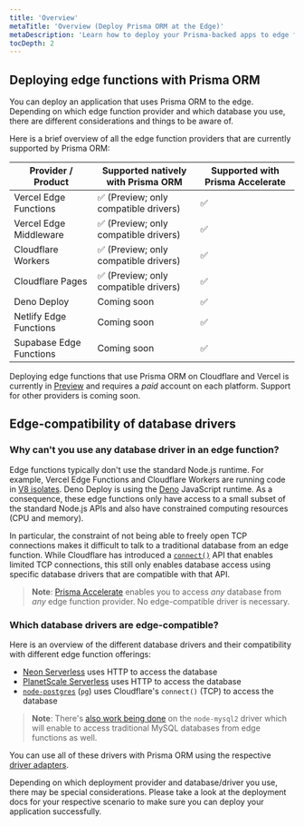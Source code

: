 ```yaml
---
title: 'Overview'
metaTitle: 'Overview (Deploy Prisma ORM at the Edge)'
metaDescription: 'Learn how to deploy your Prisma-backed apps to edge functions like Cloudflare Workers or Vercel Edge Functions'
tocDepth: 2
---
```


## Deploying edge functions with Prisma ORM

You can deploy an application that uses Prisma ORM to the edge. Depending on which edge function provider and which database you use, there are different considerations and things to be aware of.

Here is a brief overview of all the edge function providers that are currently supported by Prisma ORM:

<!-- | Provider / Product      | Supported natively with Prisma ORM                                                                                                                  | Supported with Prisma Accelerate    |
| ----------------------- | --------------------------------------------------------------------------------------------------------------------------------------------------- | ----------------------------------- |
| Vercel Edge Functions   | <ul><li>Preview</li><li>requires a _paid_ account</li><li>Only works with compatible DB drivers (Neon Serverless, PlanetScale Serverless, `pg`)</li></ul> | <ul><li>Generally Available</li><li>can be used with a _free_ account</li><li>Works with any DB/driver</li></ul> |
| Vercel Edge Middleware  | <ul><li>Preview</li><li>requires a _paid_ account</li><li>Only works with compatible DB drivers (Neon Serverless, PlanetScale Serverless, `pg`)</li></ul> | <ul><li>Generally Available</li><li>can be used with a _free_ account</li><li>Works with any DB/driver</li></ul> |
| Cloudflare Workers      | <ul><li>Preview</li><li>requires a _paid_ account</li><li>Only works with compatible DB drivers (Neon Serverless, PlanetScale Serverless, `pg`)</li></ul> | <ul><li>Generally Available</li><li>can be used with a _free_ account</li><li>Works with any DB/driver</li></ul> |
| Cloudflare Pages        | <ul><li>Preview</li><li>requires a _paid_ account</li><li>Only works with compatible DB drivers (Neon Serverless, PlanetScale Serverless, `pg`)</li></ul> | <ul><li>Generally Available</li><li>can be used with a _free_ account</li><li>Works with any DB/driver</li></ul> |
| Deno Deploy             | Coming soon.                                                                                                                                        | <ul><li>Generally Available</li><li>can be used with a _free_ account</li><li>Works with any DB/driver</li></ul> |
| Netlify Edge Functions  | Coming soon.                                                                                                                                        | <ul><li>Generally Available</li><li>can be used with a _free_ account</li><li>Works with any DB/driver</li></ul> |
| Supabase Edge Functions | Coming soon.                                                                                                                                        | <ul><li>Generally Available</li><li>can be used with a _free_ account</li><li>Works with any DB/driver</li></ul> | -->

| Provider / Product      | Supported natively with Prisma ORM    | Supported with Prisma Accelerate |
| ----------------------- | ------------------------------------- | -------------------------------- |
| Vercel Edge Functions   | ✅ (Preview; only compatible drivers) | ✅                               |
| Vercel Edge Middleware  | ✅ (Preview; only compatible drivers) | ✅                               |
| Cloudflare Workers      | ✅ (Preview; only compatible drivers) | ✅                               |
| Cloudflare Pages        | ✅ (Preview; only compatible drivers) | ✅                               |
| Deno Deploy             | Coming soon                           | ✅                               |
| Netlify Edge Functions  | Coming soon                           | ✅                               |
| Supabase Edge Functions | Coming soon                           | ✅                               |

Deploying edge functions that use Prisma ORM on Cloudflare and Vercel is currently in [Preview](/orm/more/releases#preview) and requires a _paid_ account on each platform. Support for other providers is coming soon.

## Edge-compatibility of database drivers

### Why can't you use any database driver in an edge function?

Edge functions typically don't use the standard Node.js runtime. For example, Vercel Edge Functions and Cloudflare Workers are running code in [V8 isolates](https://v8docs.nodesource.com/node-0.8/d5/dda/classv8_1_1_isolate.html). Deno Deploy is using the [Deno](https://deno.com/) JavaScript runtime. As a consequence, these edge functions only have access to a small subset of the standard Node.js APIs and also have constrained computing resources (CPU and memory).

In particular, the constraint of not being able to freely open TCP connections makes it difficult to talk to a traditional database from an edge function. While Cloudflare has introduced a [`connect()`](https://developers.cloudflare.com/workers/runtime-apis/tcp-sockets/) API that enables limited TCP connections, this still only enables database access using specific database drivers that are compatible with that API.

> **Note**: [Prisma Accelerate](/acccelerate) enables you to access _any_ database from _any_ edge function provider. No edge-compatible driver is necessary.

### Which database drivers are edge-compatible?

Here is an overview of the different database drivers and their compatibility with different edge function offerings:

<!-- | Provider / Product      | Driver                                |
| ----------------------- | ------------------------------------- |
| Vercel Edge Functions   | ✅ (Preview; only compatible drivers) |
| Vercel Edge Middleware  | ✅ (Preview; only compatible drivers) |
| Cloudflare Workers      | ✅ (Preview; only compatible drivers) |
| Cloudflare Pages        | ✅ (Preview; only compatible drivers) |
| Deno Deploy             | Coming soon                           |
| Netlify Edge Functions  | Coming soon                           |
| Supabase Edge Functions | Coming soon                           | -->

- [Neon Serverless](https://neon.tech/docs/serverless/serverless-driver) uses HTTP to access the database
- [PlanetScale Serverless](https://planetscale.com/docs/tutorials/planetscale-serverless-driver) uses HTTP to access the database
- [`node-postgres`](https://node-postgres.com/) (`pg`) uses Cloudflare's `connect()` (TCP) to access the database

> **Note**: There's [also work being done](https://github.com/sidorares/node-mysql2/pull/2289) on the `node-mysql2` driver which will enable to access traditional MySQL databases from edge functions as well.

You can use all of these drivers with Prisma ORM using the respective [driver adapters](/orm/overview/databases/database-drivers).

Depending on which deployment provider and database/driver you use, there may be special considerations. Please take a look at the deployment docs for your respective scenario to make sure you can deploy your application successfully.
